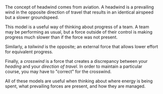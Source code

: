 The concept of headwind comes from aviation. A headwind is a prevailing
wind in the opposite direction of travel that results in an identical
airspeed but a slower groundspeed.

This model is a useful way of thinking about progress of a team. A team
may be performing as usual, but a force outside of their control is making
progress much slower than if the force was not present.

Similarly, a _tailwind_ is the opposite; an external force that allows
lower effort for equivalent progress.

Finally, a _crosswind_ is a force that creates a discrepancy between your
_heading_ and your _direction of travel_. In order to maintain a particular
course, you may have to "correct" for the crosswind.

All of these models are useful when thinking about where energy is being spent,
what prevailing forces are present, and how they are managed.
